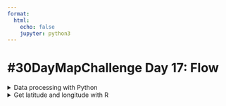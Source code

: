 ```yaml
---
format:
  html:
    echo: false
    jupyter: python3    
---
```


<h1>#30DayMapChallenge Day 17: Flow</h1>



<details><summary>Data processing with Python</summary>

```python
# = = LOAD DATA = = #
flights = pd.read_csv("./data/estadistica_operacional_destino_ene_2022.csv")
flights['n_vuelos'] = pd.to_numeric(flights['n_vuelos'].str.replace(",", "").str.replace("-", ""), errors="coerce")
flights = flights.dropna().reset_index(drop = True)

# = = SUMMING UP THE FLIGHTS BETWEEN TWO CITIES = = #
df = flights.groupby([flights[['from', 'to']].min(axis=1), flights[['from', 'to']].max(axis=1)])['n_vuelos'].sum().reset_index()
df.columns = ["point_A", "point_B", "n_vuelos"]

df['point_A'] = df['point_A'].str.title()
df['point_B'] = df['point_B'].str.title()

# = = SAVE CSV = = #
df.to_csv("./data/estadistica_operacional_destino_ene_2022_clean.csv", index = False)
```

</details>

<details><summary>Get latitude and longitude with R</summary>

```R
library(tidyverse)
library(tidygeocoder)

df <- read_csv("./data/estadistica_operacional_destino_ene_2022_clean.csv") # nolint

address_all_cities <- bind_rows(distinct(df, point_A) %>% rename(ciudad = point_A),
          distinct(df, point_B) %>% rename(ciudad = point_B)) %>%
  distinct() %>%
  mutate(address = glue::glue("{ciudad}, Mexico"))

long_lat_cities <- address_all_cities %>%
  geocode(address = address, method = "arcgis")

# = = COMPLETE DATAFRAME = = #
df %>%
  left_join(y = select(long_lat_cities, -address),
            by = join_by(point_A == ciudad)) %>%
  rename(lat_A = lat, long_A = long) %>%
  left_join(y = select(long_lat_cities, -address),
            by = join_by(point_B == ciudad)) %>%
  rename(lat_B = lat, long_B = long) %>%
  write_csv("./data/lat_long_estadistica_operacional_destino_ene_2022_clean.csv")
```
</details>